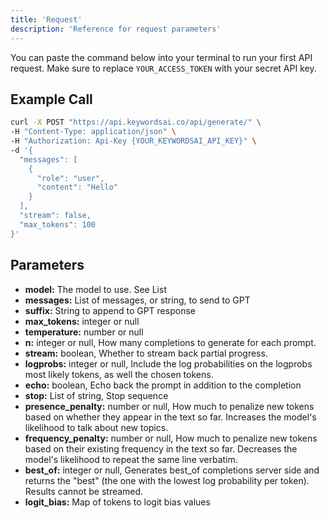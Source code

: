 ```yaml
---
title: 'Request'
description: 'Reference for request parameters'
---
```


You can paste the command below into your terminal to run your first API request. Make sure to replace `YOUR_ACCESS_TOKEN` with your secret API key.

## Example Call

```bash
curl -X POST "https://api.keywordsai.co/api/generate/" \
-H "Content-Type: application/json" \
-H "Authorization: Api-Key {YOUR_KEYWORDSAI_API_KEY}" \
-d '{
  "messages": [
    {
      "role": "user",
      "content": "Hello"
    }
  ],
  "stream": false,
  "max_tokens": 100
}'
```

## Parameters

- **model:** The model to use. See List
- **messages:** List of messages, or string, to send to GPT
- **suffix:** String to append to GPT response
- **max_tokens:** integer or null
- **temperature:** number or null
- **n:** integer or null, How many completions to generate for each prompt.
- **stream:** boolean, Whether to stream back partial progress.
- **logprobs:** integer or null, Include the log probabilities on the logprobs most likely tokens, as well the chosen tokens.
- **echo:** boolean, Echo back the prompt in addition to the completion
- **stop:** List of string, Stop sequence
- **presence_penalty:** number or null, How much to penalize new tokens based on whether they appear in the text so far. Increases the model's likelihood to talk about new topics.
- **frequency_penalty:** number or null, How much to penalize new tokens based on their existing frequency in the text so far. Decreases the model's likelihood to repeat the same line verbatim.
- **best_of:** integer or null, Generates best_of completions server side and returns the "best" (the one with the lowest log probability per token). Results cannot be streamed.
- **logit_bias:** Map of tokens to logit bias values